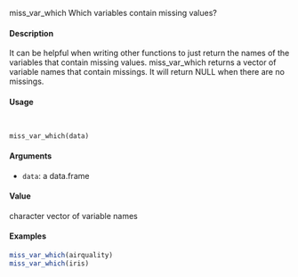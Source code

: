 
miss_var_which Which variables contain missing values?

####  Description 

It can be helpful when writing other functions to just return the names of the variables that contain
missing values. miss_var_which returns a vector of variable names that contain missings. It will
return NULL when there are no missings.

####  Usage 
<pre><code>

miss_var_which(data)
</code></pre>
#### Arguments 

* ``data ``: a data.frame

#### Value 

character vector of variable names

#### Examples 
```r

miss_var_which(airquality)
miss_var_which(iris)
```
